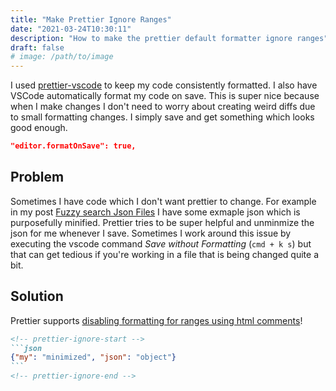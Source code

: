 ```yaml
---
title: "Make Prettier Ignore Ranges"
date: "2021-03-24T10:30:11"
description: "How to make the prettier default formatter ignore ranges"
draft: false
# image: /path/to/image
---
```


I used [prettier-vscode](https://marketplace.visualstudio.com/items?itemName=esbenp.prettier-vscode) to keep my code consistently formatted.
I also have VSCode automatically format my code on save.
This is super nice because when I make changes I don't need to worry about creating weird diffs due to small formatting changes.
I simply save and get something which looks good enough.

```json
"editor.formatOnSave": true,
```

## Problem

Sometimes I have code which I don't want prettier to change.
For example in my post [Fuzzy search Json Files](./fuzzy-search-json-file.md) I have some exmaple json which is purposefully minified.
Prettier tries to be super helpful and unminmize the json for me whenever I save.
Sometimes I work around this issue by executing the vscode command _Save without Formatting_ (`cmd + k s`) but that can get tedious if you're working in a file that is being changed quite a bit.

## Solution

Prettier supports [disabling formatting for ranges using html comments](https://prettier.io/docs/en/ignore.html#range-ignore)!

````md
<!-- prettier-ignore-start -->
```json
{"my": "minimized", "json": "object"}
```
<!-- prettier-ignore-end -->
````
